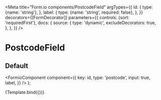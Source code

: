 

<Meta
  title="Form.io components/PostcodeField"
  argTypes={{
    id: {
      type: {name: 'string'},
    },
    label: {
      type: {name: 'string', required: false},
    },
  }}
  decorators={[FormDecorator]}
  parameters={{
    controls: {sort: 'requiredFirst'},
    docs: {
      source: {
        type: 'dynamic',
        excludeDecorators: true,
      },
    },
  }}
/>

# PostcodeField

## Default

  <FormioComponent
    component={{
      key: id,
      type: 'postcode',
      input: true,
      label,
    }}
  />
);

<Canvas>
  <Story name="Default" args={{id: 'postal-code', label: 'Postcode'}}>
    {Template.bind({})}
  </Story>
</Canvas>

<Props story="Default" />
